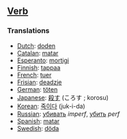 ==[[Verb]]==

===Translations===

*[[Dutch]]: [[doden]]
*[[Catalan]]: [[matar]]
*[[Esperanto]]: [[mortigi]]
*[[Finnish]]: [[tappaa]]
*[[French]]: [[tuer]]
*[[Frisian]]: [[deadzje]]
*[[German]]: [[töten]]
*[[Japanese]]: [[殺す]] (ころす ; korosu)
*[[Korean]]: [[죽이다]] (juk-i-da)
*[[Russian]]: [[убивать]] ''imperf'', [[убить]] ''perf''
*[[Spanish]]: [[matar]]
*[[Swedish]]: [[döda]]